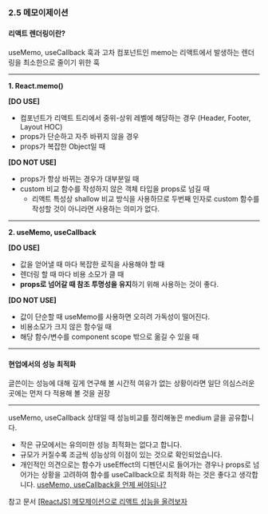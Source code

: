### 2.5 메모이제이션

#### 리액트 렌더링이란?

useMemo, useCallback 훅과 고차 컴포넌트인 memo는 리액트에서 발생하는 렌더링을 최소한으로 줄이기 위한 훅

---

**1. React.memo()**

**[DO USE]**

- 컴포넌트가 리액트 트리에서 중위-상위 레벨에 해당하는 경우 (Header, Footer, Layout HOC)
- props가 단순하고 자주 바뀌지 않을 경우
- props가 복잡한 Object일 때

**[DO NOT USE]**

- props가 항상 바뀌는 경우가 대부분일 때
- custom 비교 함수를 작성하지 않은 객체 타입을 props로 넘길 때
  - 리액트 특성상 shallow 비교 방식을 사용하므로 두번째 인자로 custom 함수를 작성할 것이 아니라면 사용하는 의미가 없다.

---

**2. useMemo, useCallback**

**[DO USE]**

- 값을 얻어낼 때 마다 복잡한 로직을 사용해야 할 때
- 렌더링 할 때 마다 비용 소모가 클 때
- **props로 넘어갈 때 참조 투명성을 유지**하기 위해 사용하는 것이 좋다.

**[DO NOT USE]**

- 값이 단순할 때 useMemo를 사용하면 오히려 가독성이 떨어진다.
- 비용소모가 크지 않은 함수일 때
- 해당 함수/변수를 component scope 밖으로 옮길 수 있을 때

---

#### 현업에서의 성능 최적화

글쓴이는 성능에 대해 깊게 연구해 볼 시간적 여유가 없는 상황이라면 일단 의심스러운 곳에는 먼저 다 적용해 볼 것을 권장

---

useMemo, useCallback 상태일 때 성능비교를 정리해놓은 medium 글을 공유합니다.

- 작은 규모에서는 유의미한 성능 최적화는 없다고 합니다.
- 규모가 커질수록 조금씩 성능상의 이점이 있는 것으로 확인되었습니다.
- 개인적인 의견으로는 함수가 useEffect의 디펜던시로 들어가는 경우나 props로 넘어가는 상황을 고려하여 함수를 useCallback으로 최적화 하는 것은 좋다고 생각합니다.
  [useMemo, useCallback을 언제 써야되나?](https://haragoo30.medium.com/usememo-usecallback%EC%9D%84-%EC%96%B8%EC%A0%9C-%EC%8D%A8%EC%95%BC%EB%90%98%EB%82%98-6a5e6f30f759)

참고 문서
[[ReactJS] 메모제이션으로 리액트 성능을 올려보자](https://github.com/uu29/TIL/blob/main/%5BReactJS%5D%20%EB%A9%94%EB%AA%A8%EC%A0%9C%EC%9D%B4%EC%85%98%EC%9C%BC%EB%A1%9C%20%EB%A6%AC%EC%95%A1%ED%8A%B8%20%EC%84%B1%EB%8A%A5%EC%9D%84%20%EC%98%AC%EB%A0%A4%EB%B3%B4%EC%9E%90.md)
